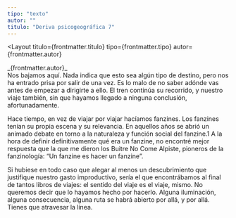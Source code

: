 ```yaml
---
tipo: "texto"
autor: ""
titulo: "Deriva psicogeográfica 7"
---
```



<Layout
  titulo={frontmatter.titulo}
  tipo={frontmatter.tipo}
  autor={frontmatter.autor}
>

<Prose>
_{frontmatter.autor}_

<div class="font-sans">
Nos bajamos aquí. Nada indica que esto sea algún tipo de destino, pero nos ha entrado prisa por salir de una vez. Es lo malo de no saber adónde vas antes de empezar a dirigirte a ello. El tren continúa su recorrido, y nuestro viaje también, sin que hayamos llegado a ninguna conclusión, afortunadamente.

Hace tiempo, en vez de viajar por viajar hacíamos fanzines. Los fanzines tenían su propia escena y su relevancia. En aquellos años se abrió un animado debate en torno a la naturaleza y función social del fanzine.1 A la hora de definir definitivamente qué era un fanzine, no encontré mejor respuesta que la que me dieron los Buitre No Come Alpiste, pioneros de la fanzinología: “Un fanzine es hacer un fanzine”.

Si hubiese en todo caso que alegar al menos un descubrimiento que justifique nuestro gasto improductivo, sería el que encontrábamos al final de tantos libros de viajes: el sentido del viaje es el viaje, mismo. No queremos decir que lo hayamos hecho por hacerlo. Alguna iluminación, alguna consecuencia, alguna ruta se habrá abierto por allá, y por allá. Tienes que atravesar la línea.
</div>

</Prose>
</Layout>
